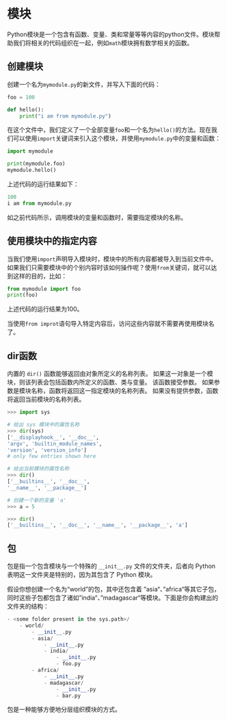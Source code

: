 # 模块 {#module}

Python模块是一个包含有函数、变量、类和常量等等内容的python文件。模块帮助我们将相关的代码组织在一起，例如`math`模块拥有数学相关的函数。

## 创建模块

创建一个名为`mymodule.py`的新文件，并写入下面的代码：

```python
foo = 100

def hello():
    print("i am from mymodule.py")
```

在这个文件中，我们定义了一个全部变量`foo`和一个名为`hello()`的方法。现在我们可以使用`import`关键词来引入这个模块，并使用`mymodule.py`中的变量和函数：

```python
import mymodule

print(mymodule.foo)
mymodule.hello()
```

上述代码的运行结果如下：

```python
100
i am from mymodule.py
```

如之前代码所示，调用模块的变量和函数时，需要指定模块的名称。

## 使用模块中的指定内容

当我们使用`import`声明导入模块时，模块中的所有内容都被导入到当前文件中。如果我们只需要模块中的个别内容时该如何操作呢？使用`from`关键词，就可以达到这样的目的，比如：

```python
from mymodule import foo
print(foo)
```

上述代码的运行结果为100。

当使用`from improt`语句导入特定内容后，访问这些内容就不需要再使用模块名了。

## dir函数

内置的 `dir()` 函数能够返回由对象所定义的名称列表。 如果这一对象是一个模块，则该列表会包括函数内所定义的函数、类与变量。
该函数接受参数。 如果参数是模块名称，函数将返回这一指定模块的名称列表。 如果没有提供参数，函数将返回当前模块的名称列表。

```python
>>> import sys

# 给出 sys 模块中的属性名称
>>> dir(sys)
['__displayhook__', '__doc__',
'argv', 'builtin_module_names',
'version', 'version_info']
# only few entries shown here

# 给出当前模块的属性名称
>>> dir()
['__builtins__', '__doc__',
'__name__', '__package__']

# 创建一个新的变量 'a'
>>> a = 5

>>> dir()
['__builtins__', '__doc__', '__name__', '__package__', 'a']
```

## 包

包是指一个包含模块与一个特殊的 `__init__.py` 文件的文件夹，后者向 Python 表明这一文件夹是特别的，因为其包含了 Python 模块。

假设你想创建一个名为“world”的包，其中还包含着 ”asia“、”africa“等其它子包，同时这些子包都包含了诸如”india“、”madagascar“等模块。下面是你会构建出的文件夹的结构：

```python
- <some folder present in the sys.path>/
    - world/
        - __init__.py
        - asia/
            - __init__.py
            - india/
                - __init__.py
                - foo.py
        - africa/
            - __init__.py
            - madagascar/
                - __init__.py
                - bar.py
```

包是一种能够方便地分层组织模块的方式。
